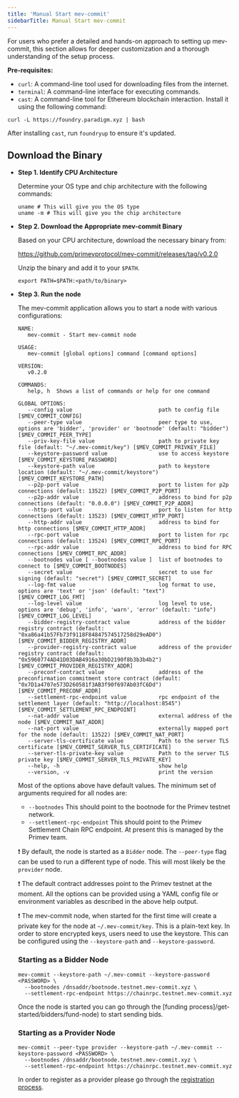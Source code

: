 ```yaml
---
title: 'Manual Start mev-commit'
sidebarTitle: Manual Start mev-commit
---
```


For users who prefer a detailed and hands-on approach to setting up mev-commit, this section allows for deeper customization and a thorough understanding of the setup process.

**Pre-requisites:**

- `curl`: A command-line tool used for downloading files from the internet.
- `terminal`: A command-line interface for executing commands.
- `cast`: A command-line tool for Ethereum blockchain interaction. Install it using the following command:

```shell ❯_ terminal
curl -L https://foundry.paradigm.xyz | bash
```

After installing `cast`, run `foundryup` to ensure it's updated.

## Download the Binary

- **Step 1. Identify CPU Architecture**

  Determine your OS type and chip architecture with the following commands:

  ```shell ❯_ terminal
  uname # This will give you the OS type
  uname -m # This will give you the chip architecture
  ```

- **Step 2. Download the Appropriate mev-commit Binary**

  Based on your CPU architecture, download the necessary binary from:

  https://github.com/primevprotocol/mev-commit/releases/tag/v0.2.0

  Unzip the binary and add it to your `$PATH`.
  ```shell
  export PATH=$PATH:<path/to/binary>
  ```
- **Step 3. Run the node**

  The mev-commit application allows you to start a node with various configurations:

  ```shell
  NAME:
     mev-commit - Start mev-commit node

  USAGE:
     mev-commit [global options] command [command options]

  VERSION:
     v0.2.0

  COMMANDS:
     help, h  Shows a list of commands or help for one command

  GLOBAL OPTIONS:
     --config value                           path to config file [$MEV_COMMIT_CONFIG]
     --peer-type value                        peer type to use, options are 'bidder', 'provider' or 'bootnode' (default: "bidder") [$MEV_COMMIT_PEER_TYPE]
     --priv-key-file value                    path to private key file (default: "~/.mev-commit/key") [$MEV_COMMIT_PRIVKEY_FILE]
     --keystore-password value                use to access keystore [$MEV_COMMIT_KEYSTORE_PASSWORD]
     --keystore-path value                    path to keystore location (default: "~/.mev-commit/keystore") [$MEV_COMMIT_KEYSTORE_PATH]
     --p2p-port value                         port to listen for p2p connections (default: 13522) [$MEV_COMMIT_P2P_PORT]
     --p2p-addr value                         address to bind for p2p connections (default: "0.0.0.0") [$MEV_COMMIT_P2P_ADDR]
     --http-port value                        port to listen for http connections (default: 13523) [$MEV_COMMIT_HTTP_PORT]
     --http-addr value                        address to bind for http connections [$MEV_COMMIT_HTTP_ADDR]
     --rpc-port value                         port to listen for rpc connections (default: 13524) [$MEV_COMMIT_RPC_PORT]
     --rpc-addr value                         address to bind for RPC connections [$MEV_COMMIT_RPC_ADDR]
     --bootnodes value [ --bootnodes value ]  list of bootnodes to connect to [$MEV_COMMIT_BOOTNODES]
     --secret value                           secret to use for signing (default: "secret") [$MEV_COMMIT_SECRET]
     --log-fmt value                          log format to use, options are 'text' or 'json' (default: "text") [$MEV_COMMIT_LOG_FMT]
     --log-level value                        log level to use, options are 'debug', 'info', 'warn', 'error' (default: "info") [$MEV_COMMIT_LOG_LEVEL]
     --bidder-registry-contract value         address of the bidder registry contract (default: "0xa86a41b57Fb73f9118F84847574517258d29eAD0") [$MEV_COMMIT_BIDDER_REGISTRY_ADDR]
     --provider-registry-contract value       address of the provider registry contract (default: "0x5960774AD41D03DAB4916a30bD2190f8b3b3b4b2") [$MEV_COMMIT_PROVIDER_REGISTRY_ADDR]
     --preconf-contract value                 address of the preconfirmation commitment store contract (default: "0x7D1a4707e573D260581f3AB3f90f697Ab03fC6Dd") [$MEV_COMMIT_PRECONF_ADDR]
     --settlement-rpc-endpoint value          rpc endpoint of the settlement layer (default: "http://localhost:8545") [$MEV_COMMIT_SETTLEMENT_RPC_ENDPOINT]
     --nat-addr value                         external address of the node [$MEV_COMMIT_NAT_ADDR]
     --nat-port value                         externally mapped port for the node (default: 13522) [$MEV_COMMIT_NAT_PORT]
     --server-tls-certificate value           Path to the server TLS certificate [$MEV_COMMIT_SERVER_TLS_CERTIFICATE]
     --server-tls-private-key value           Path to the server TLS private key [$MEV_COMMIT_SERVER_TLS_PRIVATE_KEY]
     --help, -h                               show help
     --version, -v                            print the version
  ```

  Most of the options above have default values. The minimum set of arguments required for all nodes are:

  - `--bootnodes`               This should point to the bootnode for the Primev testnet network.
  - `--settlement-rpc-endpoint` This should point to the Primev Settlement Chain RPC endpoint. At present this is managed by the Primev team.


  ❗ By default, the node is started as a `Bidder` node. The `--peer-type` flag can be used to run a different type of node. This will most likely be the `provider` node.

  ❗ The default contract addresses point to the Primev testnet at the moment. All the options can be provided using a YAML config file or environment variables as described in the above help output.

  ❗ The mev-commit node, when started for the first time will create a private key for the node at `~/.mev-commit/key`. This is a plain-text key. In order to store encrypted keys, users need to use the keystore. This can be configured using the `--keystore-path` and `--keystore-password`.

  ### Starting as a Bidder Node
  ```shell
  mev-commit --keystore-path ~/.mev-commit --keystore-password <PASSWORD> \
	--bootnodes /dnsaddr/bootnode.testnet.mev-commit.xyz \
	--settlement-rpc-endpoint https://chainrpc.testnet.mev-commit.xyz
  ```

  Once the node is started you can go through the [funding process]/get-started/bidders/fund-node) to start sending bids.

  ### Starting as a Provider Node
  ```shell
  mev-commit --peer-type provider --keystore-path ~/.mev-commit --keystore-password <PASSWORD> \
	--bootnodes /dnsaddr/bootnode.testnet.mev-commit.xyz \
	--settlement-rpc-endpoint https://chainrpc.testnet.mev-commit.xyz
  ```

  In order to register as a provider please go through the [registration process](/get-started/providers/registering-as-a-provider).
